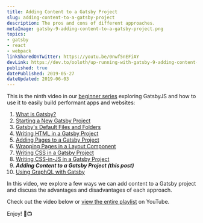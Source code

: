 ```yaml
---
title: Adding Content to a Gatsby Project
slug: adding-content-to-a-gatsby-project
description: The pros and cons of different approaches.
metaImage: gatsby-9-adding-content-to-a-gatsby-project.png
topics:
- gatsby
- react
- webpack
linkSharedOnTwitter: https://youtu.be/0nwf5nEFiAY
devLink: https://dev.to/ooloth/up-running-with-gatsby-9-adding-content-to-a-gatsby-project-57jl
published: true
datePublished: 2019-05-27
dateUpdated: 2019-06-03
---
```



This is the ninth video in our [beginner series](https://www.youtube.com/watch?v=jAa1wh5ATm0&list=PLHBEcHVSROXQQhXpNhmiVKKcw72Cc0V-U) exploring GatsbyJS and how to use it to easily build performant apps and websites:

1. [What is Gatsby?](https://www.michaeluloth.com/what-is-gatsby)
2. [Starting a New Gatsby Project](https://www.michaeluloth.com/starting-a-new-gatsby-project)
3. [Gatsby's Default Files and Folders](https://www.michaeluloth.com/gatsbys-default-files-and-folders)
4. [Writing HTML in a Gatsby Project](https://www.michaeluloth.com/writing-html-in-a-gatsby-project)
5. [Adding Pages to a Gatsby Project](https://www.michaeluloth.com/adding-pages-to-a-gatsby-project)
6. [Wrapping Pages in a Layout Component](https://www.michaeluloth.com/wrapping-pages-in-a-layout-component)
7. [Writing CSS in a Gatsby Project](https://www.michaeluloth.com/writing-css-in-a-gatsby-project)
8. [Writing CSS-in-JS in a Gatsby Project](https://www.michaeluloth.com/writing-css-in-js-in-a-gatsby-project)
9. **_Adding Content to a Gatsby Project (this post)_**
10. [Using GraphQL with Gatsby](https://www.michaeluloth.com/using-graphql-with-gatsby/)

In this video, we explore a few ways we can add content to a Gatsby project and discuss the advantages and disadvantages of each approach.

Check out the video below or [view the entire playlist](https://www.youtube.com/watch?v=jAa1wh5ATm0&list=PLHBEcHVSROXQQhXpNhmiVKKcw72Cc0V-U) on YouTube. 

Enjoy! 🎉📺

<VideoEmbed embedURL="https://www.youtube.com/embed/MPqEU9ywgW8" />